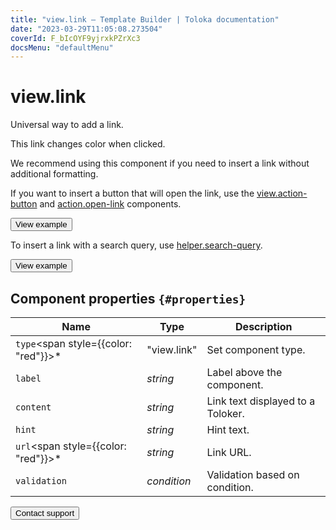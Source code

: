 ```yaml
---
title: "view.link — Template Builder | Toloka documentation"
date: "2023-03-29T11:05:08.273504"
coverId: F_bIcOYF9yjrxkPZrXc3
docsMenu: "defaultMenu"
---
```


# view.link

Universal way to add a link.

This link changes color when clicked.

We recommend using this component if you need to insert a link without additional formatting.

If you want to insert a button that will open the link, use the [view.action-button](/docs/template-builder/reference/view.action-button) and [action.open-link](/docs/template-builder/reference/action.open-link) components.

<Button view="defaultInverse" size="l" type="link" url="https://ya.cc/t/NaCxphQV3xPEYn">View example</Button>

To insert a link with a search query, use [helper.search-query](/docs/template-builder/reference/helper.search-query).

<Button view="defaultInverse" size="l" type="link" url="https://ya.cc/t/W5KExwg_3vwB57">View example</Button>

## Component properties `{#properties}`

**Name** | **Type** | **Description**
----- | ----- | -----
`type`<span style={{color: "red"}}>\*</span> | "view.link" | Set component type.
`label` | _string_ | Label above the component.
`content` | _string_ | Link text displayed to a Toloker.
`hint` | _string_ | Hint text.
`url`<span style={{color: "red"}}>\*</span> | _string_ | Link URL.
`validation` | _condition_ | Validation based on condition.

<Button view="defaultInverse" size="l" type="link" url="/docs/guide/troubleshooting/support?form-source=template-builder-reference-view-link">Contact support</Button>